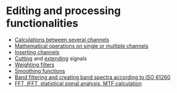 # Editing and processing functionalities
- [Calculations between several channels](/en/help/edit/channel-work/channel-work)
- [Mathematical operations on single or multiple channels](/en/help/edit/edit)
- [Inserting channels](/en/help/edit/read-file)
- [Cutting](/en/help/edit/extract) and [extending](/en/help/edit/extend) signals
- [Weighting filters](/en/help/edit/a-weighting)
- [Smoothing functions](/en/help/edit/smooth)
- [Band filtering and creating band spectra according to ISO 61260](/en/help/edit/frac-oct-filtering)
- [FFT, IFFT, statistical signal analysis, MTF calculation](/en/help/transform)
